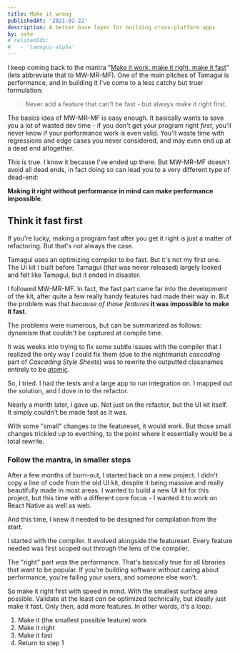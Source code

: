 ```yaml
---
title: Make it wrong
publishedAt: '2021-02-22'
description: A better base layer for building cross-platform apps
by: nate
# relatedIds:
#   - 'tamagui-alpha'
---
```


I keep coming back to the mantra "[Make it work, make it right, make it fast](https://wiki.c2.com/?MakeItWorkMakeItRightMakeItFast)" (lets abbreviate that to MW-MR-MF). One of the main pitches of Tamagui is performance, and in building it I've come to a less catchy but truer formulation:

> Never add a feature that can't be fast - but always make it right first.

The basics idea of MW-MR-MF is easy enough. It basically wants to save you a lot of wasted dev time - if you don't get your program right _first_, you'll never know if your performance work is even valid. You'll waste time with regressions and edge cases you never considered, and may even end up at a dead end altogether.

This is true. I know it because I've ended up there. But MW-MR-MF doesn't avoid all dead ends, in fact doing so can lead you to a very different type of dead-end:

**Making it right without performance in mind can make performance impossible**.

## Think it fast first

If you're lucky, making a program fast after you get it right is just a matter of refactoring. But that's not always the case.

Tamagui uses an optimizing compiler to be fast. But it's not my first one. The UI kit I built before Tamagui (that was never released) largely looked and felt like Tamagui, but it ended in disaster.

I followed MW-MR-MF. In fact, the fast part came far into the development of the kit, after quite a few really handy features had made their way in. But the problem was that _because of those features_ **it was impossible to make it fast**.

The problems were numerous, but can be summarized as follows: dynamism that couldn't be captured at compile time.

It was weeks into trying to fix some subtle issues with the compiler that I realized the only way I could fix them (due to the nightmarish _cascading_ part of _Cascading Style Sheets_) was to rewrite the outputted classnames entirely to be [atomic](https://css-tricks.com/lets-define-exactly-atomic-css/).

So, I tried. I had the tests and a large app to run integration on. I mapped out the solution, and I dove in to the refactor.

Nearly a month later, I gave up. Not just on the refactor, but the UI kit itself. It simply couldn't be made fast as it was.

With some "small" changes to the featureset, it would work. But those small changes trickled up to everthing, to the point where it essentially would be a total rewrite.

### Follow the mantra, in smaller steps

After a few months of burn-out, I started back on a new project. I didn't copy a line of code from the old UI kit, despite it being massive and really beautifully made in most areas. I wanted to build a new UI kit for this project, but this time with a different core focus - I wanted it to work on React Native as well as web.

And this time, I knew it needed to be designed for compilation from the start.

I started with the compiler. It evolved alongside the featureset. Every feature needed was first scoped out through the lens of the compiler.

The "right" part _was_ the performance. That's basically true for all libraries that want to be popular. If you're building software without caring about performance, you're failing your users, and someone else won't.

So make it right first with speed in mind. With the smallest surface area possible. Validate at the least _can_ be optimized technically, but ideally just make it fast. Only then, add more features. In other words, it's a loop:

1. Make it (the smallest possible feature) work
2. Make it right
3. Make it fast
4. Return to step 1
